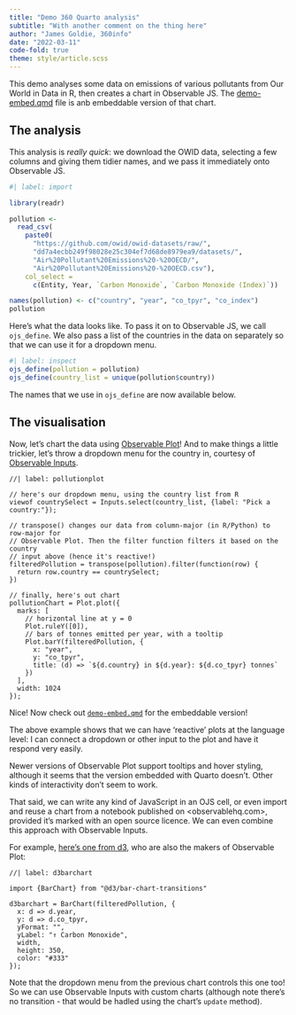 ```yaml
---
title: "Demo 360 Quarto analysis"
subtitle: "With another comment on the thing here"
author: "James Goldie, 360info"
date: "2022-03-11"
code-fold: true
theme: style/article.scss
---
```


This demo analyses some data on emissions of various pollutants from Our World in Data in R, then creates a chart in Observable JS. The [demo-embed.qmd](demo-embed.qmd) file is anb embeddable version of that chart.

## The analysis

This analysis is _really quick_: we download the OWID data, selecting a
few columns and giving them tidier names, and we pass it immediately onto Observable JS.

```r
#| label: import

library(readr)

pollution <-
  read_csv(
    paste0(
      "https://github.com/owid/owid-datasets/raw/",
      "dd7a4ecbb249f98028e25c304ef7d68de8979ea9/datasets/",
      "Air%20Pollutant%20Emissions%20-%20OECD/",
      "Air%20Pollutant%20Emissions%20-%20OECD.csv"),
    col_select =
      c(Entity, Year, `Carbon Monoxide`, `Carbon Monoxide (Index)`))      

names(pollution) <- c("country", "year", "co_tpyr", "co_index")
pollution
```
Here's what the data looks like. To pass it on to Observable JS, we call `ojs_define`. We also pass a list of the countries in the data on separately so
that we can use it for a dropdown menu.

```r
#| label: inspect
ojs_define(pollution = pollution)
ojs_define(country_list = unique(pollution$country))
```

The names that we use in `ojs_define` are now available below.

## The visualisation

Now, let's chart the data using
[Observable Plot](https://observablehq.com/@observablehq/plot)! And to make things a little trickier, let's throw a dropdown menu for the country in,
courtesy of [Observable Inputs](https://observablehq.com/@observablehq/inputs). 

```ojs
//| label: pollutionplot

// here's our dropdown menu, using the country list from R
viewof countrySelect = Inputs.select(country_list, {label: "Pick a country:"});

// transpose() changes our data from column-major (in R/Python) to row-major for
// Observable Plot. Then the filter function filters it based on the country
// input above (hence it's reactive!)
filteredPollution = transpose(pollution).filter(function(row) {
  return row.country == countrySelect;
})

// finally, here's out chart
pollutionChart = Plot.plot({
  marks: [
    // horizontal line at y = 0
    Plot.ruleY([0]),
    // bars of tonnes emitted per year, with a tooltip
    Plot.barY(filteredPollution, {
      x: "year",
      y: "co_tpyr",
      title: (d) => `${d.country} in ${d.year}: ${d.co_tpyr} tonnes`
    })
  ],
  width: 1024
});
```

Nice! Now check out [`demo-embed.qmd`](demo-embed.html) for the embeddable version!

The above example shows that we can have 'reactive' plots at the language level: I can connect a dropdown or other input to the plot and have it respond very easily.

Newer versions of Observable Plot support tooltips and hover styling, although it seems that the version embedded with Quarto doesn't. Other kinds of interactivity don't seem to work.

That said, we can write any kind of JavaScript in an OJS cell, or even import and reuse a chart from a notebook published on <observablehq.com>, provided it's marked with an open source licence. We can even combine this approach with Observable Inputs.

For example, [here's one from d3](https://observablehq.com/@d3/bar-chart-transitions), who are also the makers of Observable Plot:

```ojs
//| label: d3barchart

import {BarChart} from "@d3/bar-chart-transitions"

d3barchart = BarChart(filteredPollution, {
  x: d => d.year,
  y: d => d.co_tpyr,
  yFormat: "",
  yLabel: "↑ Carbon Monoxide",
  width,
  height: 350,
  color: "#333"
});
```

Note that the dropdown menu from the previous chart controls this one too! So we can use Observable Inputs with custom charts (although note there's no transition - that would be hadled using the chart's `update` method).